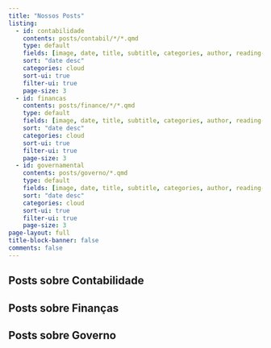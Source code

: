 ```yaml
---
title: "Nossos Posts"
listing:
  - id: contabilidade
    contents: posts/contabil/*/*.qmd
    type: default
    fields: [image, date, title, subtitle, categories, author, reading-time]  
    sort: "date desc"
    categories: cloud
    sort-ui: true
    filter-ui: true
    page-size: 3
  - id: financas
    contents: posts/finance/*/*.qmd
    type: default
    fields: [image, date, title, subtitle, categories, author, reading-time]  
    sort: "date desc"
    categories: cloud
    sort-ui: true
    filter-ui: true
    page-size: 3
  - id: governamental
    contents: posts/governo/*.qmd
    type: default
    fields: [image, date, title, subtitle, categories, author, reading-time]  
    sort: "date desc"
    categories: cloud
    sort-ui: true
    filter-ui: true
    page-size: 3
page-layout: full
title-block-banner: false
comments: false
---
```


## Posts sobre Contabilidade

::: {#contabilidade}
:::

## Posts sobre Finanças

::: {#financas}
:::

## Posts sobre Governo

::: {#governamental}
:::
